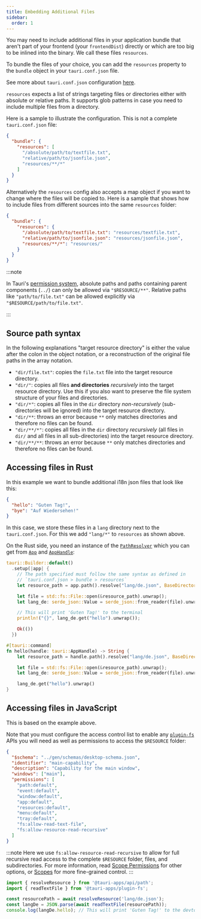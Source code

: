 ```yaml
---
title: Embedding Additional Files
sidebar:
  order: 1
---
```


You may need to include additional files in your application bundle that aren't part of your frontend (your `frontendDist`) directly or which are too big to be inlined into the binary. We call these files `resources`.

To bundle the files of your choice, you can add the `resources` property to the `bundle` object in your `tauri.conf.json` file.

See more about `tauri.conf.json` configuration [here][tauri.bundle].

`resources` expects a list of strings targeting files or directories either with absolute or relative paths. It supports glob patterns in case you need to include multiple files from a directory.

Here is a sample to illustrate the configuration. This is not a complete `tauri.conf.json` file:

```json title=tauri.conf.json
{
  "bundle": {
    "resources": [
      "/absolute/path/to/textfile.txt",
      "relative/path/to/jsonfile.json",
      "resources/**/*"
    ]
  }
}
```

Alternatively the `resources` config also accepts a map object if you want to change where the files will be copied to. Here is a sample that shows how to include files from different sources into the same `resources` folder:

```json title=tauri.conf.json
{
  "bundle": {
    "resources": {
      "/absolute/path/to/textfile.txt": "resources/textfile.txt",
      "relative/path/to/jsonfile.json": "resources/jsonfile.json",
      "resources/**/*": "resources/"
    }
  }
}
```

:::note

In Tauri's [permission system](/reference/acl/), absolute paths and paths containing parent components (`../`) can only be allowed via `"$RESOURCE/**"`. Relative paths like `"path/to/file.txt"` can be allowed explicitly via `"$RESOURCE/path/to/file.txt"`.

:::

## Source path syntax

In the following explanations "target resource directory" is either the value after the colon in the object notation, or a reconstruction of the original file paths in the array notation.

- `"dir/file.txt"`: copies the `file.txt` file into the target resource directory.
- `"dir/"`: copies all files **and directories** _recursively_ into the target resource directory. Use this if you also want to preserve the file system structure of your files and directories.
- `"dir/*"`: copies all files in the `dir` directory _non-recursively_ (sub-directories will be ignored) into the target resource directory.
- `"dir/**`: throws an error because `**` only matches directories and therefore no files can be found.
- `"dir/**/*"`: copies all files in the `dir` directory _recursively_ (all files in `dir/` and all files in all sub-directories) into the target resource directory.
- `"dir/**/**`: throws an error because `**` only matches directories and therefore no files can be found.

## Accessing files in Rust

In this example we want to bundle additional i18n json files that look like this:

```json title=de.json
{
  "hello": "Guten Tag!",
  "bye": "Auf Wiedersehen!"
}
```

In this case, we store these files in a `lang` directory next to the `tauri.conf.json`.
For this we add `"lang/*"` to `resources` as shown above.

On the Rust side, you need an instance of the [`PathResolver`] which you can get from [`App`] and [`AppHandle`]:

```rust
tauri::Builder::default()
  .setup(|app| {
    // The path specified must follow the same syntax as defined in
    // `tauri.conf.json > bundle > resources`
    let resource_path = app.path().resolve("lang/de.json", BaseDirectory::Resource)?;

    let file = std::fs::File::open(&resource_path).unwrap();
    let lang_de: serde_json::Value = serde_json::from_reader(file).unwrap();

    // This will print 'Guten Tag!' to the terminal
    println!("{}", lang_de.get("hello").unwrap());

    Ok(())
  })
```

```rust
#[tauri::command]
fn hello(handle: tauri::AppHandle) -> String {
    let resource_path = handle.path().resolve("lang/de.json", BaseDirectory::Resource)?;

    let file = std::fs::File::open(&resource_path).unwrap();
    let lang_de: serde_json::Value = serde_json::from_reader(file).unwrap();

    lang_de.get("hello").unwrap()
}
```

## Accessing files in JavaScript

This is based on the example above.

Note that you must configure the access control list to enable any [`plugin-fs`] APIs you will need as well as permissions to access the `$RESOURCE` folder:

```json title=src-tauri/capabilities/main.json ins={14-15}
{
  "$schema": "../gen/schemas/desktop-schema.json",
  "identifier": "main-capability",
  "description": "Capability for the main window",
  "windows": ["main"],
  "permissions": [
    "path:default",
    "event:default",
    "window:default",
    "app:default",
    "resources:default",
    "menu:default",
    "tray:default",
    "fs:allow-read-text-file",
    "fs:allow-resource-read-recursive"
  ]
}
```

:::note
Here we use `fs:allow-resource-read-recursive` to allow for full recursive read access to the complete `$RESOURCE` folder, files, and subdirectories.
For more information, read [Scope Permissions] for other options, or [Scopes] for more fine-grained control.
:::

```javascript
import { resolveResource } from '@tauri-apps/api/path';
import { readTextFile } from '@tauri-apps/plugin-fs';

const resourcePath = await resolveResource('lang/de.json');
const langDe = JSON.parse(await readTextFile(resourcePath));
console.log(langDe.hello); // This will print 'Guten Tag!' to the devtools console
```

[tauri.bundle]: /reference/config/#bundleconfig
[`pathresolver`]: https://docs.rs/tauri/latest/tauri/struct.PathResolver.html
[`app`]: https://docs.rs/tauri/latest/tauri/struct.App.html
[`apphandle`]: https://docs.rs/tauri/latest/tauri/struct.AppHandle.html
[`plugin-fs`]: /reference/javascript/fs/
[Scope Permissions]: /plugin/file-system/#scope-permissions
[scopes]: /plugin/file-system/#scopes

